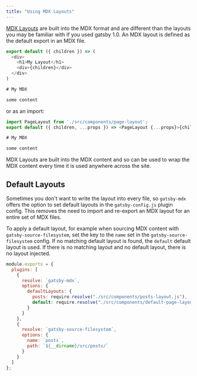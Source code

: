 ```yaml
---
title: "Using MDX Layouts"
---
```


[MDX Layouts][mdx-layouts] are built into the MDX format and are
different than the layouts you may be familiar with if you used gatsby
1.0. An MDX layout is defined as the default export in an MDX file.

```javascript
export default ({ children }) => (
  <div>
    <h1>My Layout</h1>
    <div>{children}</div>
  </div>
)

# My MDX

some content
```

or as an import:

```javascript
import PageLayout from './src/components/page-layout';
export default ({ children, ...props }) => <PageLayout {...props}>{children}</PageLayout>

# My MDX

some content
```

MDX Layouts are built into the MDX content and so can be used to wrap
the MDX content every time it is used anywhere across the site.

## Default Layouts

Sometimes you don't want to write the layout into every file, so
`gatsby-mdx` offers the option to set default layouts in the
`gatsby-config.js` plugin config. This removes the need to import and
re-export an MDX layout for an entire set of MDX files.

To apply a default layout, for example when sourcing MDX content with
`gatsby-source-filesystem`, set the key to the `name` set in the
`gatsby-source-filesystem` config. If no matching default layout is
found, the `default` default layout is used. If there is no matching
layout and no default layout, there is no layout injected.

```javascript
module.exports = {
  plugins: [
    {
      resolve: `gatsby-mdx`,
      options: {
        defaultLayouts: {
          posts: require.resolve("./src/components/posts-layout.js"),
          default: require.resolve("./src/components/default-page-layout.js")
        }
      }
    },
    {
      resolve: `gatsby-source-filesystem`,
      options: {
        name: `posts`,
        path: `${__dirname}/src/posts/`
      }
    }
  ]
};
```

[mdx-layouts]: TODO
